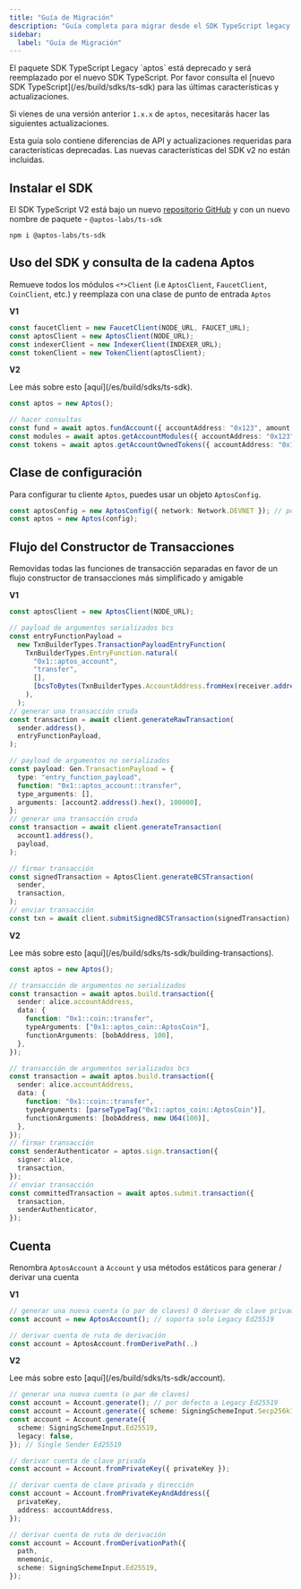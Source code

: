 ```yaml
---
title: "Guía de Migración"
description: "Guía completa para migrar desde el SDK TypeScript legacy (v1.x.x) al nuevo paquete @aptos-labs/ts-sdk"
sidebar:
  label: "Guía de Migración"
---
```



<Aside emoji="🚨" type="danger">
  El paquete SDK TypeScript Legacy `aptos` está deprecado y será reemplazado por el nuevo SDK TypeScript. Por favor consulta el [nuevo SDK TypeScript](/es/build/sdks/ts-sdk) para las últimas características y actualizaciones.
</Aside>

Si vienes de una versión anterior `1.x.x` de `aptos`, necesitarás hacer las siguientes actualizaciones.

<Aside type="note">
  Esta guía solo contiene diferencias de API y actualizaciones requeridas para características deprecadas. Las nuevas características del SDK v2 no están incluidas.
</Aside>

## Instalar el SDK

El SDK TypeScript V2 está bajo un nuevo [repositorio GitHub](https://github.com/aptos-labs/aptos-ts-sdk) y con un nuevo nombre de paquete - `@aptos-labs/ts-sdk`

```shellscript npm2yarn
npm i @aptos-labs/ts-sdk
```

## Uso del SDK y consulta de la cadena Aptos

Remueve todos los módulos `<*>Client` (i.e `AptosClient`, `FaucetClient`, `CoinClient`, etc.) y reemplaza con una clase de punto de entrada `Aptos`

**V1**

```typescript filename="v1.ts"
const faucetClient = new FaucetClient(NODE_URL, FAUCET_URL);
const aptosClient = new AptosClient(NODE_URL);
const indexerClient = new IndexerClient(INDEXER_URL);
const tokenClient = new TokenClient(aptosClient);
```

**V2**

<Aside type="note">
  Lee más sobre esto [aquí](/es/build/sdks/ts-sdk).
</Aside>

```typescript filename="v2.ts"
const aptos = new Aptos();

// hacer consultas
const fund = await aptos.fundAccount({ accountAddress: "0x123", amount: 100 });
const modules = await aptos.getAccountModules({ accountAddress: "0x123" });
const tokens = await aptos.getAccountOwnedTokens({ accountAddress: "0x123" });
```

## Clase de configuración

Para configurar tu cliente `Aptos`, puedes usar un objeto `AptosConfig`.

```typescript filename="v2.ts"
const aptosConfig = new AptosConfig({ network: Network.DEVNET }); // por defecto a devnet
const aptos = new Aptos(config);
```

## Flujo del Constructor de Transacciones

Removidas todas las funciones de transacción separadas en favor de un flujo constructor de transacciones más simplificado y amigable

**V1**

```typescript filename="v1.ts"
const aptosClient = new AptosClient(NODE_URL);

// payload de argumentos serializados bcs
const entryFunctionPayload =
  new TxnBuilderTypes.TransactionPayloadEntryFunction(
    TxnBuilderTypes.EntryFunction.natural(
      "0x1::aptos_account",
      "transfer",
      [],
      [bcsToBytes(TxnBuilderTypes.AccountAddress.fromHex(receiver.address()))],
    ),
  );
// generar una transacción cruda
const transaction = await client.generateRawTransaction(
  sender.address(),
  entryFunctionPayload,
);

// payload de argumentos no serializados
const payload: Gen.TransactionPayload = {
  type: "entry_function_payload",
  function: "0x1::aptos_account::transfer",
  type_arguments: [],
  arguments: [account2.address().hex(), 100000],
};
// generar una transacción cruda
const transaction = await client.generateTransaction(
  account1.address(),
  payload,
);

// firmar transacción
const signedTransaction = AptosClient.generateBCSTransaction(
  sender,
  transaction,
);
// enviar transacción
const txn = await client.submitSignedBCSTransaction(signedTransaction);
```

**V2**

<Aside type="note">
  Lee más sobre esto [aquí](/es/build/sdks/ts-sdk/building-transactions).
</Aside>

```typescript filename="v2.ts"
const aptos = new Aptos();

// transacción de argumentos no serializados
const transaction = await aptos.build.transaction({
  sender: alice.accountAddress,
  data: {
    function: "0x1::coin::transfer",
    typeArguments: ["0x1::aptos_coin::AptosCoin"],
    functionArguments: [bobAddress, 100],
  },
});

// transacción de argumentos serializados bcs
const transaction = await aptos.build.transaction({
  sender: alice.accountAddress,
  data: {
    function: "0x1::coin::transfer",
    typeArguments: [parseTypeTag("0x1::aptos_coin::AptosCoin")],
    functionArguments: [bobAddress, new U64(100)],
  },
});
// firmar transacción
const senderAuthenticator = aptos.sign.transaction({
  signer: alice,
  transaction,
});
// enviar transacción
const committedTransaction = await aptos.submit.transaction({
  transaction,
  senderAuthenticator,
});
```

## Cuenta

Renombra `AptosAccount` a `Account` y usa métodos estáticos para generar / derivar una cuenta

**V1**

```typescript filename="v1.ts"
// generar una nueva cuenta (o par de claves) O derivar de clave privada O derivar de clave privada y dirección
const account = new AptosAccount(); // soporta solo Legacy Ed25519

// derivar cuenta de ruta de derivación
const account = AptosAccount.fromDerivePath(..)
```

**V2**

<Aside type="note">
  Lee más sobre esto [aquí](/es/build/sdks/ts-sdk/account).
</Aside>

```typescript filename="v2.ts"
// generar una nueva cuenta (o par de claves)
const account = Account.generate(); // por defecto a Legacy Ed25519
const account = Account.generate({ scheme: SigningSchemeInput.Secp256k1Ecdsa }); // Single Sender Secp256k1
const account = Account.generate({
  scheme: SigningSchemeInput.Ed25519,
  legacy: false,
}); // Single Sender Ed25519

// derivar cuenta de clave privada
const account = Account.fromPrivateKey({ privateKey });

// derivar cuenta de clave privada y dirección
const account = Account.fromPrivateKeyAndAddress({
  privateKey,
  address: accountAddress,
});

// derivar cuenta de ruta de derivación
const account = Account.fromDerivationPath({
  path,
  mnemonic,
  scheme: SigningSchemeInput.Ed25519,
});
```
